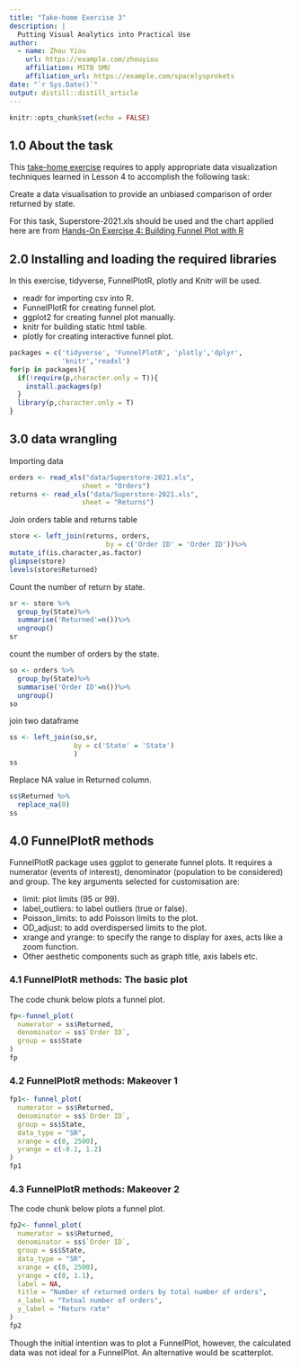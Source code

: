 ```yaml
---
title: "Take-home Exercise 3"
description: |
  Putting Visual Analytics into Practical Use
author:
  - name: Zhou Yiou 
    url: https://example.com/zhouyiou
    affiliation: MITB SMU
    affiliation_url: https://example.com/spacelysprokets
date: "`r Sys.Date()`"
output: distill::distill_article
---
```


```r
knitr::opts_chunk$set(echo = FALSE)
```

##  1.0 About the task

This [take-home exercise](https://isss608-ay2021-22t2.netlify.app/th_ex/th_ex03) requires to apply appropriate data visualization techniques learned in Lesson 4 to accomplish the following task:  

Create a data visualisation to provide an unbiased comparison of order returned by state. 

For this task, Superstore-2021.xls should be used and the chart applied here are from [Hands-On Exercise 4: Building Funnel Plot with R](https://isss608-ay2021-22t2.netlify.app/hands-on_ex/hands-on_ex04/hands-on_ex04-funnelplot)

##  2.0 Installing and loading the required libraries

In this exercise, tidyverse, FunnelPlotR, plotly and Knitr will be used.

  + readr for importing csv into R.
  + FunnelPlotR for creating funnel plot.
  + ggplot2 for creating funnel plot manually.
  + knitr for building static html table.
  + plotly for creating interactive funnel plot.

```r
packages = c('tidyverse', 'FunnelPlotR', 'plotly','dplyr',
             'knitr','readxl')
for(p in packages){
  if(!require(p,character.only = T)){
    install.packages(p)
  }
  library(p,character.only = T)
}
```

##  3.0 data wrangling

Importing data

```r
orders <- read_xls("data/Superstore-2021.xls",
                  sheet = "Orders")
returns <- read_xls("data/Superstore-2021.xls",
                  sheet = "Returns")
```

Join orders table and returns table

```r
store <- left_join(returns, orders,
                        by = c('Order ID' = 'Order ID'))%>%
mutate_if(is.character,as.factor)
glimpse(store)
levels(store$Returned)
```

Count the number of return by state.

```r
sr <- store %>%
  group_by(State)%>%
  summarise('Returned'=n())%>%
  ungroup()
sr
```
count the number of orders by the state.

```r
so <- orders %>%
  group_by(State)%>%
  summarise('Order ID'=n())%>%
  ungroup()
so
```

join two dataframe

```r
ss <- left_join(so,sr,
                by = c('State' = 'State')
                )
ss
```

Replace NA value in Returned column.
```r
ss$Returned %>%
  replace_na(0)
ss
```



##  4.0 FunnelPlotR methods

FunnelPlotR package uses ggplot to generate funnel plots. It requires a numerator (events of interest), denominator (population to be considered) and group. The key arguments selected for customisation are:

+ limit: plot limits (95 or 99).
+ label_outliers: to label outliers (true or false).
+ Poisson_limits: to add Poisson limits to the plot.
+ OD_adjust: to add overdispersed limits to the plot.
+ xrange and yrange: to specify the range to display for axes, acts like a zoom function.
+ Other aesthetic components such as graph title, axis labels etc.

### 4.1 FunnelPlotR methods: The basic plot

The code chunk below plots a funnel plot.

```r
fp<-funnel_plot(
  numerator = ss$Returned,
  denominator = ss$`Order ID`,
  group = ss$State
)
fp
```

### 4.2 FunnelPlotR methods: Makeover 1
```r
fp1<- funnel_plot(
  numerator = ss$Returned,
  denominator = ss$`Order ID`,
  group = ss$State,
  data_type = "SR",     
  xrange = c(0, 2500),  
  yrange = c(-0.1, 1.2)   
)
fp1
```
### 4.3 FunnelPlotR methods: Makeover 2
The code chunk below plots a funnel plot.

```r
fp2<- funnel_plot(
  numerator = ss$Returned,
  denominator = ss$`Order ID`,
  group = ss$State,
  data_type = "SR",     
  xrange = c(0, 2500),  
  yrange = c(0, 1.1),  
  label = NA,
  title = "Number of returned orders by total number of orders",      
  x_label = "Totoal number of orders",
  y_label = "Return rate" 
)
fp2
```

Though the initial intention was to plot a FunnelPlot, however, the calculated data was not ideal for a FunnelPlot. An alternative would be scatterplot.






